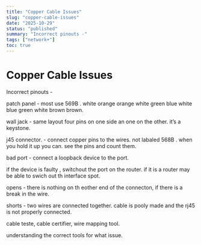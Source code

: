 ```yaml
---
title: "Copper Cable Issues"
slug: "copper-cable-issues"
date: "2025-10-29"
status: "published"
summary: "Incorrect pinouts -"
tags: ["network+"]
toc: true
---
```


# Copper Cable Issues

Incorrect pinouts - 

patch panel - most use 569B . white orange orange white green blue white blue green white brown brown. 

wall jack - same layout four pins on one side an one on the other. it’s a keystone. 

j45 connector. - connect copper pins to the wires. not labaled 568B . when you hold it up you can. see the pins and count them. 

bad port - connect a loopback device to the port. 

if the device is faulty , switchout the port on the router. if it is a router may be able to swich out th interface spot. 

opens - there is nothing on th eother end of the connecton, if there is a break in the wire. 

shorts - two wires are connected together. cable is pooly made and the rj45 is not properly connected. 

cable teste, cable certifier, wire mapping tool. 

understanding the correct tools for what issue.